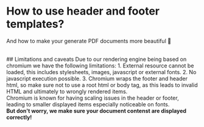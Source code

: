 
<Head>
  <title>Guide: How to use header and footer templates? | doqs.dev</title>
</Head>

# How to use header and footer templates?
And how to make your generate PDF documents more beautiful 🎨

<br/>
## Limitations and caveats
Due to our rendering engine being based on chromium we have the following limitations:
1. External resource cannot be loaded, this includes stylesheets, images, javascript or external fonts.
2. No javascript execution possible.
3. Chromium wraps the footer and header html, so make sure not to use a root html or body tag, as this leads to invalid HTML and ultimately to wrongly rendered items.

<br/>
<Callout>
  Chromium is known for having scaling issues in the header or footer, leading to smaller displayed items especially
  noticeable on fonts. <br/>
  <b>But don't worry, we make sure your document contenst are displayed correctly!</b>
</Callout>
